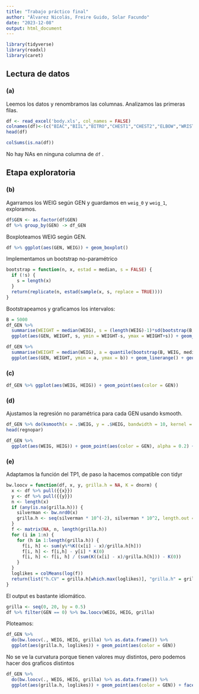 ```yaml
---
title: "Trabajo práctico final"
author: "Álvarez Nicolás, Freire Guido, Solar Facundo"
date: "2023-12-08"
output: html_document
---
```


```r
library(tidyverse)
library(readxl)
library(caret)
```

## Lectura de datos

### (a)

Leemos los datos y renombramos las columnas. Analizamos las primeras filas.

```r
df <- read_excel('body.xls', col_names = FALSE)
colnames(df)<-(c("BIAC","BIIL","BITRO","CHEST1","CHEST2","ELBOW","WRIST", "KNEE","ANKLE","SHOUL","CHESTG","WAISTG","NAVEL","HIP","GLUTE","BICEP", "FLOREA","KNEEG","CALF","ANKLEG","WRISTG","AGE","WEIG","HEIG","GEN"))
head(df)
```

```r
colSums(is.na(df))
```

No hay NAs en ninguna columna de `df` .

## Etapa exploratoria

### (b)

Agarramos los WEIG según GEN y guardamos en `weig_0` y `weig_1`, exploramos.

```r
df$GEN <- as.factor(df$GEN)
df %>% group_by(GEN) -> df_GEN
```

Boxploteamos WEIG según GEN.

```r
df %>% ggplot(aes(GEN, WEIG)) + geom_boxplot()
```


Implementamos un bootstrap no-paramétrico

```r
bootstrap = function(n, x, estad = median, s = FALSE) {
  if (!s) {
    s = length(x)
  }
  return(replicate(n, estad(sample(x, s, replace = TRUE))))
}
```

Bootstrapeamos y graficamos los intervalos:

```r
B = 5000
df_GEN %>%
  summarise(WEIGHT = median(WEIG), s = (length(WEIG)-1)*sd(bootstrap(B, WEIG, median))/length(WEIG)) %>%
  ggplot(aes(GEN, WEIGHT, s, ymin = WEIGHT-s, ymax = WEIGHT+s)) + geom_linerange() + geom_point(aes(fill = "mediana")) + labs(title = "Intervalos de confianza con bootstrap uniforme", subtitle = "nivel = 0.95") + scale_fill_discrete(name = "")
```


```r
df_GEN %>% 
  summarise(WEIGHT = median(WEIG), a = quantile(bootstrap(B, WEIG, median), 0.025), b = quantile(bootstrap(B, WEIG, median), 0.975)) %>%
  ggplot(aes(GEN, WEIGHT, ymin = a, ymax = b)) + geom_linerange() + geom_point(aes(fill = "mediana")) + labs(title = "Intervalos de confianza bootstrapeados", subtitle = "percentil = 0.95") + scale_fill_discrete(name = "")
```

### (c)

```r
df_GEN %>% ggplot(aes(WEIG, HEIG)) + geom_point(aes(color = GEN))
```

### (d)

Ajustamos la regresión no paramétrica para cada GEN usando ksmooth.

```r
df_GEN %>% do(ksmooth(x = .$WEIG, y = .$HEIG, bandwidth = 10, kernel = "normal") %>% as.data.frame()) -> regnopar
head(regnopar)
```

```r
df_GEN %>%
  ggplot(aes(WEIG, HEIG)) + geom_point(aes(color = GEN), alpha = 0.2) + geom_line(data = regnopar, aes(x, y, color = GEN)) + labs(title = "Regresión Nadaraya-Watson", subtitle = "bandwidth = 10")
```

### (e)

Adaptamos la función del TP1, de paso la hacemos compatible con tidyr

```r
bw.loocv = function(df, x, y, grilla.h = NA, K = dnorm) {
  x <- df %>% pull({{x}})
  y <- df %>% pull({{y}})
  n <- length(x)
  if (any(is.na(grilla.h))) {
    silverman <- bw.nrd0(x)
    grilla.h <- seq(silverman * 10^(-2), silverman * 10^2, length.out = 100)
  }
  f <- matrix(NA, n, length(grilla.h))
  for (i in 1:n) {
    for (h in 1:length(grilla.h)) {
      f[i, h] <- sum(y%*%K((x[i] - x)/grilla.h[h]))
      f[i, h] <- f[i,h] - y[i] * K(0)
      f[i, h] <- f[i, h] / (sum(K((x[i] - x)/grilla.h[h])) - K(0))
    }
  }
  loglikes = colMeans(log(f))
  return(list("h.CV" = grilla.h[which.max(loglikes)], "grilla.h" = grilla.h, "loglikes" = loglikes))
}
```

El output es bastante idiomático.

```r
grilla <- seq(0, 20, by = 0.5)
df %>% filter(GEN == 0) %>% bw.loocv(WEIG, HEIG, grilla)
```

Ploteamos:

```r
df_GEN %>%
  do(bw.loocv(., WEIG, HEIG, grilla) %>% as.data.frame()) %>%
  ggplot(aes(grilla.h, loglikes)) + geom_point(aes(color = GEN))
```

No se ve la curvatura porque tienen valores muy distintos, pero podemos hacer dos graficos distintos

```r
df_GEN %>%
  do(bw.loocv(., WEIG, HEIG, grilla) %>% as.data.frame()) %>%
  ggplot(aes(grilla.h, loglikes)) + geom_point(aes(color = GEN)) + facet_grid(rows = vars(GEN), scales = "free_y")
```


